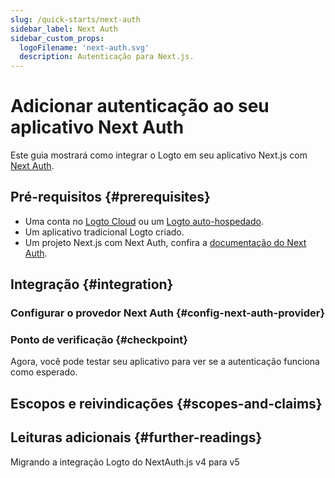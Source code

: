 ```yaml
---
slug: /quick-starts/next-auth
sidebar_label: Next Auth
sidebar_custom_props:
  logoFilename: 'next-auth.svg'
  description: Autenticação para Next.js.
---
```




# Adicionar autenticação ao seu aplicativo Next Auth

Este guia mostrará como integrar o Logto em seu aplicativo Next.js com [Next Auth](https://next-auth.js.org/).

<GuideTip />

## Pré-requisitos \{#prerequisites}

- Uma conta no [Logto Cloud](https://cloud.logto.io) ou um [Logto auto-hospedado](/introduction/set-up-logto-oss).
- Um aplicativo tradicional Logto criado.
- Um projeto Next.js com Next Auth, confira a [documentação do Next Auth](https://next-auth.js.org/getting-started/introduction).

## Integração \{#integration}

### Configurar o provedor Next Auth \{#config-next-auth-provider}

<ConfigProvider />

### Ponto de verificação \{#checkpoint}

Agora, você pode testar seu aplicativo para ver se a autenticação funciona como esperado.

## Escopos e reivindicações \{#scopes-and-claims}

<ScopesAndClaims />

## Leituras adicionais \{#further-readings}

<FurtherReadings />

<Url href="https://blog.logto.io/next-auth-v5">
  Migrando a integração Logto do NextAuth.js v4 para v5
</Url>
